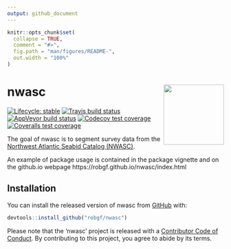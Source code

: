```yaml
---
output: github_document
---
```


<!-- README.md is generated from README.Rmd. Please edit that file -->

```r
knitr::opts_chunk$set(
  collapse = TRUE,
  comment = "#>",
  fig.path = "man/figures/README-",
  out.width = "100%"
)
```
# nwasc <img src="man/figures/logo.png" align="right" height=140/>
[![Lifecycle: stable](https://img.shields.io/badge/lifecycle-stable-brightgreen.svg)](https://www.tidyverse.org/lifecycle/#stable)
[![Travis build status](https://travis-ci.org/robgf/nwasc.svg?branch=master)](https://travis-ci.org/robgf/nwasc)
[![AppVeyor build status](https://ci.appveyor.com/api/projects/status/github/robgf/nwasc?branch=master&svg=true)](https://ci.appveyor.com/project/robgf/nwasc)
[![Codecov test coverage](https://codecov.io/gh/robgf/nwasc/branch/master/graph/badge.svg)](https://codecov.io/gh/robgf/nwasc?branch=master)
[![Coveralls test coverage](https://coveralls.io/repos/github/robgf/nwasc/badge.svg)](https://coveralls.io/r/robgf/nwasc?branch=master)
 
The goal of nwasc is to segment survey data from the [Northwest Atlantic Seabid Catalog (NWASC)](https://github.com/USFWS/AMAPPS/tree/master/NWASC).  

An example of package usage is contained in the package vignette and on the github.io webpage https://robgf.github.io/nwasc/index.html 


## Installation

You can install the released version of nwasc from [GitHub](https://github.com/robgf/nwasc) with:

``` r
devtools::install_github("robgf/nwasc")
```

Please note that the 'nwasc' project is released with a [Contributor Code of Conduct](.github/CODE_OF_CONDUCT.md). By contributing to this project, you agree to abide by its terms.